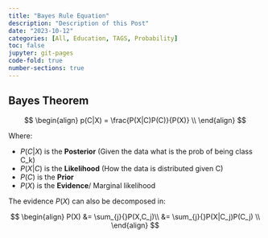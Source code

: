 ```yaml
---
title: "Bayes Rule Equation"
description: "Description of this Post"
date: "2023-10-12"
categories: [All, Education, TAGS, Probability]
toc: false
jupyter: git-pages
code-fold: true
number-sections: true
---
```


## Bayes Theorem
$$
\begin{align}
p(C|X) = \frac{P(X|C)P(C)}{P(X)} \\
\end{align}
$$

Where: 

- $P(C|X)$ is the **Posterior** (Given the data what is the prob of being class C_k)
- $P(X|C)$ is the **Likelihood** (How the data is distributed given C)
- $P(C)$ is the **Prior**
- $P(X)$ is the **Evidence**/ Marginal likelihood

The evidence $P(X)$ can also be decomposed in:

$$
\begin{align}
P(X) &= \sum_{j}{}P(X,C_j)\\ 
     &= \sum_{j}{}P(X|C_j)P(C_j) \\
\end{align}
$$









